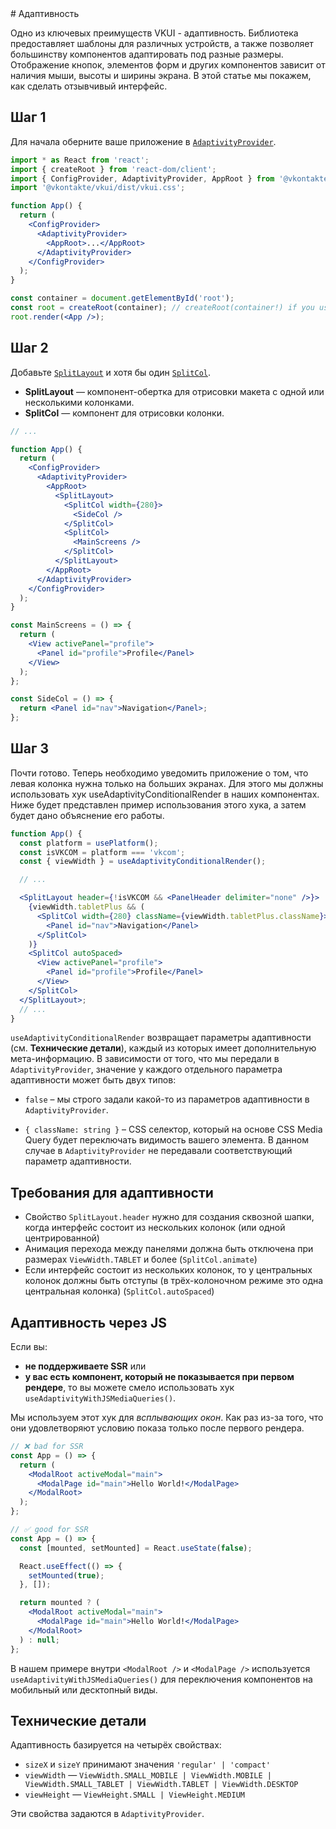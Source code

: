 <Overview>
# Адаптивность

Одно из ключевых преимуществ VKUI - адаптивность.
Библиотека предоставляет шаблоны для различных устройств,
а также позволяет большинству компонентов адаптировать под разные размеры.
Отображение кнопок, элементов форм и других компонентов зависит от наличия мыши, высоты и ширины экрана.
В этой статье мы покажем, как сделать отзывчивый интерфейс.

</Overview>

## Шаг 1

Для начала оберните ваше приложение в [`AdaptivityProvider`](#/AdaptivityProvider).

```jsx static
import * as React from 'react';
import { createRoot } from 'react-dom/client';
import { ConfigProvider, AdaptivityProvider, AppRoot } from '@vkontakte/vkui';
import '@vkontakte/vkui/dist/vkui.css';

function App() {
  return (
    <ConfigProvider>
      <AdaptivityProvider>
        <AppRoot>...</AppRoot>
      </AdaptivityProvider>
    </ConfigProvider>
  );
}

const container = document.getElementById('root');
const root = createRoot(container); // createRoot(container!) if you use TypeScript
root.render(<App />);
```

## Шаг 2

Добавьте [`SplitLayout`](#/SplitLayout) и хотя бы один [`SplitCol`](#/SplitCol).

- **SplitLayout** — компонент-обертка для отрисовки макета с
  одной или несколькими колонками.
- **SplitCol** — компонент для отрисовки колонки.

```jsx static
// ...

function App() {
  return (
    <ConfigProvider>
      <AdaptivityProvider>
        <AppRoot>
          <SplitLayout>
            <SplitCol width={280}>
              <SideCol />
            </SplitCol>
            <SplitCol>
              <MainScreens />
            </SplitCol>
          </SplitLayout>
        </AppRoot>
      </AdaptivityProvider>
    </ConfigProvider>
  );
}

const MainScreens = () => {
  return (
    <View activePanel="profile">
      <Panel id="profile">Profile</Panel>
    </View>
  );
};

const SideCol = () => {
  return <Panel id="nav">Navigation</Panel>;
};
```

## Шаг 3

Почти готово. Теперь необходимо уведомить приложение о том, что левая колонка нужна только на больших экранах.
Для этого мы должны использовать хук useAdaptivityConditionalRender в наших компонентах.
Ниже будет представлен пример использования этого хука, а затем будет дано объяснение его работы.

```jsx static
function App() {
  const platform = usePlatform();
  const isVKCOM = platform === 'vkcom';
  const { viewWidth } = useAdaptivityConditionalRender();

  // ...

  <SplitLayout header={!isVKCOM && <PanelHeader delimiter="none" />}>
    {viewWidth.tabletPlus && (
      <SplitCol width={280} className={viewWidth.tabletPlus.className}>
        <Panel id="nav">Navigation</Panel>
      </SplitCol>
    )}
    <SplitCol autoSpaced>
      <View activePanel="profile">
        <Panel id="profile">Profile</Panel>
      </View>
    </SplitCol>
  </SplitLayout>;
  // ...
}
```

`useAdaptivityConditionalRender` возвращает параметры адаптивности (см. **Технические детали**), каждый из которых имеет
дополнительную мета-информацию. В зависимости от того, что мы передали в `AdaptivityProvider`, значение у каждого отдельного параметра адаптивности
может быть двух типов:

- `false` – мы строго задали какой-то из параметров адаптивности в `AdaptivityProvider`.

- `{ className: string }` – CSS селектор, который на основе CSS Media Query будет переключать видимость вашего
  элемента. В данном случае в `AdaptivityProvider` не передавали соответствующий параметр адаптивности.

## Требования для адаптивности

- Свойство `SplitLayout.header` нужно для создания сквозной шапки, когда интерфейс состоит из нескольких колонок (или одной центрированной)
- Анимация перехода между панелями должна быть отключена при размерах `ViewWidth.TABLET` и более (`SplitCol.animate`)
- Если интерфейс состоит из нескольких колонок, то у центральных колонок должны быть отступы (в трёх-колоночном режиме это одна центральная колонка) (`SplitCol.autoSpaced`)

## Адаптивность через JS

Если вы:

- **не поддерживаете SSR** или
- **у вас есть компонент, который не показывается при первом рендере**, то вы можете смело использовать хук `useAdaptivityWithJSMediaQueries()`.

Мы используем этот хук для _всплывающих окон_. Как раз из-за того, что они удовлетворяют условию показа только после
первого рендера.

```jsx static
// ❌ bad for SSR
const App = () => {
  return (
    <ModalRoot activeModal="main">
      <ModalPage id="main">Hello World!</ModalPage>
    </ModalRoot>
  );
};

// ✅ good for SSR
const App = () => {
  const [mounted, setMounted] = React.useState(false);

  React.useEffect(() => {
    setMounted(true);
  }, []);

  return mounted ? (
    <ModalRoot activeModal="main">
      <ModalPage id="main">Hello World!</ModalPage>
    </ModalRoot>
  ) : null;
};
```

В нашем примере внутри `<ModalRoot />` и `<ModalPage />` используется `useAdaptivityWithJSMediaQueries()` для
переключения компонентов на мобильный или десктопный виды.

## Технические детали

Адаптивность базируется на четырёх свойствах:

- `sizeX` и `sizeY` принимают значения `'regular' | 'compact'`
- `viewWidth` — `ViewWidth.SMALL_MOBILE | ViewWidth.MOBILE | ViewWidth.SMALL_TABLET | ViewWidth.TABLET | ViewWidth.DESKTOP`
- `viewHeight` — `ViewHeight.SMALL | ViewHeight.MEDIUM`

Эти свойства задаются в `AdaptivityProvider`.
